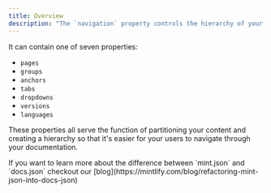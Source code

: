 ```yaml
---
title: Overview
description: "The `navigation` property controls the hierarchy of your documentation."
---
```



It can contain one of seven properties:

- `pages`
- `groups`
- `anchors`
- `tabs`
- `dropdowns`
- `versions`
- `languages`

These properties all serve the function of partitioning your content and creating a hierarchy so that it's
easier for your users to navigate through your documentation.

<ConfigUpgrade />

<Info>
  If you want to learn more about the difference between `mint.json` and
  `docs.json` checkout our [blog](https://mintlify.com/blog/refactoring-mint-json-into-docs-json)
</Info>
